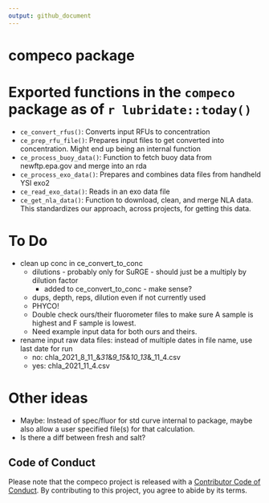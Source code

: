 ```yaml
---
output: github_document
---
```


# compeco package

# Exported functions in the `compeco` package as of `r lubridate::today()`

- `ce_convert_rfus()`: Converts input RFUs to concentration
- `ce_prep_rfu_file()`: Prepares input files to get converted into concentration.  Might end up being an internal function
- `ce_process_buoy_data()`: Function to fetch buoy data from newftp.epa.gov and merge into an rda
- `ce_process_exo_data()`: Prepares and combines data files from handheld YSI exo2
- `ce_read_exo_data()`: Reads in an exo data file
- `ce_get_nla_data()`: Function to download, clean, and merge NLA data.  This standardizes our approach, across projects, for getting this data.

# To Do
- clean up conc in ce_convert_to_conc
  - dilutions - probably only for SuRGE - should just be a multiply by dilution factor
    - added to ce_convert_to_conc - make sense?
  - dups, depth, reps, dilution even if not currently used
  - PHYCO!  
  - Double check ours/their fluorometer files to make sure A sample is highest and F sample is lowest. 
  - Need example input data for both ours and theirs.  
- rename input raw data files: instead of multiple dates in file name, use last date for run
  - no: chla_2021_8_11_&_31_&_9_15_&_10_13_&_11_4.csv
  - yes: chla_2021_11_4.csv

# Other ideas
- Maybe: Instead of spec/fluor for std curve internal to package, maybe also allow a user specified file(s) for that calculation.
- Is there a diff between fresh and salt?

## Code of Conduct

Please note that the compeco project is released with a [Contributor Code of Conduct](https://contributor-covenant.org/version/2/0/CODE_OF_CONDUCT.html). By contributing to this project, you agree to abide by its terms.
